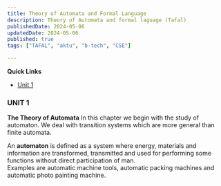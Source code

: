 ```yaml
---
title: Theory of Automata and Formal Language
description: Theory of Automata and formal laguage (Tafal)
publishedDate: 2024-05-06
updatedDate: 2024-05-06
published: true
tags: ["TAFAL", "aktu", "b-tech", "CSE"]

---
```


**Quick Links**
- [Unit 1](#unit-1)

### <Callout type="warning" txCenter="true" id="experiment-1" >UNIT 1</Callout>
**The Theory of Automata** 
<Callout type="knowing">In this chapter we begin with the study of automaton. We deal with transition systems which are more general than finite automata. </Callout>

An **automaton** is defined as a system where energy, materials and information are transformed, transmitted and used for performing some functions without direct participation of man.<br/>Examples are automatic machine tools, automatic packing machines and automatic photo painting machine.